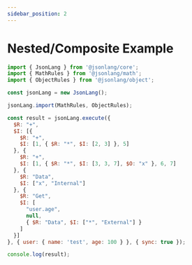 ```yaml
---
sidebar_position: 2
---
```




# Nested/Composite Example

```js
import { JsonLang } from '@jsonlang/core';
import { MathRules } from '@jsonlang/math';
import { ObjectRules } from '@jsonlang/object';

const jsonLang = new JsonLang();

jsonLang.import(MathRules, ObjectRules);

const result = jsonLang.execute({
  $R: "+",
  $I: [{
    $R: "+",
    $I: [1, { $R: "*", $I: [2, 3] }, 5]
  }, {
    $R: "+",
    $I: [1, { $R: "*", $I: [3, 3, 7], $O: "x" }, 6, 7]
  }, {
    $R: "Data",
    $I: ["x", "Internal"]
  }, {
    $R: "Get",
    $I: [
      "user.age",
      null,
      { $R: "Data", $I: ["*", "External"] }
    ]
  }]
}, { user: { name: 'test', age: 100 } }, { sync: true });

console.log(result);
```

<JsonLangRunner example="1" height="40vh" key="example24"></JsonLangRunner>
